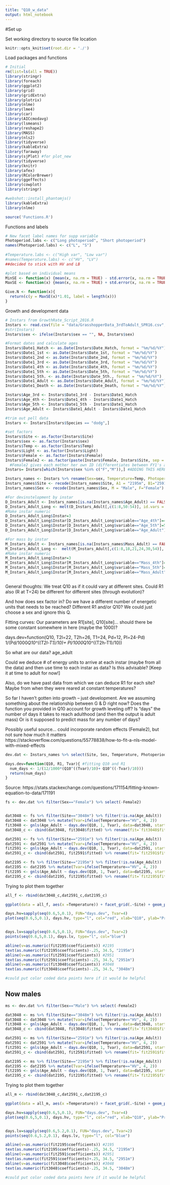 ```yaml
---
title: "Q10_w_data"
output: html_notebook
---
```


#Set up

Set working directory to source file location
```r
knitr::opts_knit$set(root.dir = './')
```

Load packages and functions
```r
# Initial
rm(list=ls(all = TRUE))
library(stringr)
library(foreach)
library(ggplot2)
library(grid)
library(gridExtra)
library(plotrix)
library(nlme)
library(lme4)
library(car)
library(AICcmodavg)
library(lsmeans)
library(reshape2)
library(MASS)
library(nls2)
library(tidyverse)
library(kableExtra)
library(faraway)
library(sjPlot) #for plot_new
library(tidyverse)
library(knitr)
library(afex)
library(RColorBrewer)
library(ggeffects)
library(cowplot)
library(stringr)

#webshot::install_phantomjs()
library(kableExtra)
library(nlme)

source('Functions.R')

```

Functions and labels
```r


# New facet label names for supp variable
Photoperiod.labs <- c("Long photoperiod", "Short photoperiod")
names(Photoperiod.labs) <- c("L", "S")
 
#Temperature.labs <- c("High var", "Low var")
#names(Temperature.labs) <- c("HV", "LV")
##decided to stick with HV and LB

#plot based on individual means
MinSE <- function(x) {mean(x, na.rm = TRUE) - std.error(x, na.rm = TRUE)}
MaxSE <- function(x) {mean(x, na.rm = TRUE) + std.error(x, na.rm = TRUE)}

Give.N <- function(x){
  return(c(y = MaxSE(x)*1.01, label = length(x))) 
}
```

Growth and development data
```r
# Instars from GrowthRate_Script_2016.R
Instars <- read.csv(file = "data/GrasshopperData_3rdToAdult_SPR16.csv", header = TRUE, stringsAsFactors = FALSE)
#str(Instars)
Instars$sex <- ifelse(Instars$sex == "", NA, Instars$sex)

#Format dates and calculate ages
Instars$Date1_Hatch <- as.Date(Instars$Date_Hatch, format = "%m/%d/%Y")
Instars$Date1_1st <- as.Date(Instars$Date_1st, format = "%m/%d/%Y")
Instars$Date1_2nd <- as.Date(Instars$Date_2nd, format = "%m/%d/%Y")
Instars$Date1_3rd <- as.Date(Instars$Date_3rd, format = "%m/%d/%Y")
Instars$Date1_4th <- as.Date(Instars$Date_4th, format = "%m/%d/%Y")
Instars$Date1_5th <- as.Date(Instars$Date_5th, format = "%m/%d/%Y")
Instars$Date1_5th. <- as.Date(Instars$Date_5th., format = "%m/%d/%Y")
Instars$Date1_Adult <- as.Date(Instars$Date_Adult, format = "%m/%d/%Y")
Instars$Date1_Death <- as.Date(Instars$Date_Death, format = "%m/%d/%Y")

Instars$Age_3rd <- Instars$Date1_3rd - Instars$Date1_Hatch
Instars$Age_4th <- Instars$Date1_4th - Instars$Date1_Hatch
Instars$Age_5th <- Instars$Date1_5th - Instars$Date1_Hatch
Instars$Age_Adult <- Instars$Date1_Adult - Instars$Date1_Hatch

#trim out pell data
Instars <- Instars[Instars$Species == "dodg",]

#set factors
Instars$Site <- as.factor(Instars$Site)
Instars$sex <- as.factor(Instars$sex)
Instars$Temp <- as.factor(Instars$Temp)
Instars$Light <- as.factor(Instars$Light)
Instars$Female <- as.factor(Instars$Female)
Instars$Female2 <- as.factor(paste(Instars$Female, Instars$Site, sep = "_")) 
  #Female2 gives each mother her own ID (differentiates between FY1's across sites)
Instars= Instars[which(Instars$sex %in% c("F","M")),] #ADDING THIS HERE -- I think we do this in effect anyway

Instars_names <- Instars %>% rename(Sex=sex, Temperature=Temp, Photoperiod=Light)
Instars_names$Site <- recode(Instars_names$Site, A1 = "2195m", B1="2591m", C1="3048m")
Instars_names$Sex <- recode(Instars_names$Sex, M = "Male", F="Female")

#For devinstelopment by instar
D_Instars_Adult <- Instars_names[is.na(Instars_names$Age_Adult) == FALSE,]
D_Instars_Adult_Long <- melt(D_Instars_Adult[,c(1:8,50:54)], id.vars = c("Individual", "CCode", "Female", "Female2", "Site", "Species", "Sex", "Temperature", "Photoperiod")) 
#Make instar numeric
D_Instars_Adult_Long$Instar=3
D_Instars_Adult_Long$Instar[D_Instars_Adult_Long$variable=="Age_4th"]=4
D_Instars_Adult_Long$Instar[D_Instars_Adult_Long$variable=="Age_5th"]=5
D_Instars_Adult_Long$Instar[D_Instars_Adult_Long$variable=="Age_Adult"]=6

#For mass by instar
M_Instars_Adult <- Instars_names[is.na(Instars_names$Mass_Adult) == FALSE,]
M_Instars_Adult_Long <-  melt(M_Instars_Adult[,c(1:8,18,21,24,30,54)], id.vars = c("Individual", "CCode", "Female", "Female2", "Site", "Species", "Sex", "Temperature", "Photoperiod")) #tracks the mass (value) when each individual reached each instar (variable)
#Make instar numeric
M_Instars_Adult_Long$Instar=3
M_Instars_Adult_Long$Instar[M_Instars_Adult_Long$variable=="Mass_4th"]=4
M_Instars_Adult_Long$Instar[M_Instars_Adult_Long$variable=="Mass_5th"]=5
M_Instars_Adult_Long$Instar[M_Instars_Adult_Long$variable=="Mass_Adult"]=6



```


General thoughts:
We treat Q10 as if it could vary at different sites. Could R1 also (R at T=24) be different for different sites (through evolution)? 

And how does sex factor in? Do we have a different number of energetic units that needs to be reached? Different R1 and/or Q10? We could just choose a sex and ignore this Q.

Fitting curves:
Our parameters are R1[site], Q10[site]... should there be some constant somewhere in here (maybe the 1000)?

days.dev=function(Q10, T2l=22, T2h=26, T1=24, Pd=12, Pl=24-Pd)  1/(Pd/1000*Q10^((T2l-T1)/10)+ Pl/1000*Q10^((T2h-T1)/10))

So what are our data? age_adult 

Could we deduce # of energy units to arrive at each instar (maybe from all the data) and then use time to each instar as data? Is this advisable? [Keep it at time to adult for now!]

Also, do we have past data from which we can deduce R1 for each site? Maybe from when they were reared at constant temperatures?

So far I haven't gotten into growth -- just development. Are we assuming something about the relationship between G & D right now? Does the function you provided in Q10 account for growth leveling off? Is "days" the number of days it takes to reach adulthood (and then the output is adult mass) Or is it supposed to predict mass for any number of days?

Possibly useful source... could incorporate random effects (Female2), but not sure how much it matters
https://stackoverflow.com/questions/55778838/how-to-fit-a-nls-model-with-mixed-effects

```r
dev.dat <- Instars_names %>% select(Site, Sex, Temperature, Photoperiod, Female2, Age_Adult)
```



```r
days.dev=function(Q10, R1, Tvar){ #fitting Q10 and R1
  num_days <- 1/(12/1000*(Q10^((Tvar)/10)+ Q10^((-Tvar)/10)))
  return(num_days)
} 
```

Source: https://stats.stackexchange.com/questions/171154/fitting-known-equation-to-data/171191 
```r
fs <- dev.dat %>% filter(Sex=="Female") %>% select(-Female2)


dat3048 <- fs %>% filter(Site=="3048m") %>% filter(!is.na(Age_Adult))
dat3048 <- dat3048 %>% mutate(Tvar=ifelse(Temperature=="HV", 4, 2)) 
fit3048 <- gnls(Age_Adult ~ days.dev(Q10, 1, Tvar), data=dat3048, start=list(Q10=1.75))
dat3048_c <- cbind(dat3048, fit3048$fitted) %>% rename(fit=`fit3048$fitted`)

dat2591 <- fs %>% filter(Site=="2591m") %>% filter(!is.na(Age_Adult))
dat2591 <- dat2591 %>% mutate(Tvar=ifelse(Temperature=="HV", 4, 2)) 
fit2591 <- gnls(Age_Adult ~ days.dev(Q10, 1, Tvar), data=dat2591, start=list(Q10=1.75)) 
dat2591_c <- cbind(dat2591, fit2591$fitted) %>% rename(fit=`fit2591$fitted`)

dat2195 <- fs %>% filter(Site=="2195m") %>% filter(!is.na(Age_Adult))
dat2195 <- dat2195 %>% mutate(Tvar=ifelse(Temperature=="HV", 4, 2)) 
fit2195 <- gnls(Age_Adult ~ days.dev(Q10, 1, Tvar), data=dat2195, start=list(Q10=1.75)) 
dat2195_c <- cbind(dat2195, fit2195$fitted) %>% rename(fit=`fit2195$fitted`)
```

Trying to plot them together
```r
all_f <- rbind(dat3048_c,dat2591_c,dat2195_c)

ggplot(data = all_f, aes(x =Temperature)) + facet_grid(.~Site) + geom_point(aes(y = Age_Adult, color="Age_Adult")) + geom_point(aes(y=fit, color="fit"))
```
```r
days.hv=sapply(seq(0.6,5,0.1), FUN="days.dev", Tvar=4) 
plot(seq(0.6,5,0.1), days.hv, type="l", col="red", xlab="Q10", ylab="Predicted days to adult")


days.lv=sapply(seq(0.6,5,0.1), FUN="days.dev", Tvar=2)
points(seq(0.6,5,0.1), days.lv, type="l", col="blue")

abline(v=as.numeric(fit2195$coefficients)) #2195
text(as.numeric(fit2195$coefficients)-.25, 34.5, "2195m")
abline(v=as.numeric(fit2591$coefficients)) #2951
text(as.numeric(fit2591$coefficients)-.25, 34.5, "2951m")
abline(v=as.numeric(fit3048$coefficients)) #3048
text(as.numeric(fit3048$coefficients)-.25, 34.5, "3048m")

#could put color coded data points here if it would be helpful

```

## Now males

```r
ms <- dev.dat %>% filter(Sex=="Male") %>% select(-Female2)

dat3048 <- ms %>% filter(Site=="3048m") %>% filter(!is.na(Age_Adult))
dat3048 <- dat3048 %>% mutate(Tvar=ifelse(Temperature=="HV", 4, 2)) 
fit3048 <- gnls(Age_Adult ~ days.dev(Q10, 1, Tvar), data=dat3048, start=list(Q10=1.75))
dat3048_c <- cbind(dat3048, fit3048$fitted) %>% rename(fit=`fit3048$fitted`)

dat2591 <- ms %>% filter(Site=="2591m") %>% filter(!is.na(Age_Adult))
dat2591 <- dat2591 %>% mutate(Tvar=ifelse(Temperature=="HV", 4, 2)) 
fit2591 <- gnls(Age_Adult ~ days.dev(Q10, 1, Tvar), data=dat2591, start=list(Q10=1.75)) 
dat2591_c <- cbind(dat2591, fit2591$fitted) %>% rename(fit=`fit2591$fitted`)

dat2195 <- ms %>% filter(Site=="2195m") %>% filter(!is.na(Age_Adult))
dat2195 <- dat2195 %>% mutate(Tvar=ifelse(Temperature=="HV", 4, 2)) 
fit2195 <- gnls(Age_Adult ~ days.dev(Q10, 1, Tvar), data=dat2195, start=list(Q10=1.75)) 
dat2195_c <- cbind(dat2195, fit2195$fitted) %>% rename(fit=`fit2195$fitted`)
```

Trying to plot them together
```r
all_m <- rbind(dat3048_c,dat2591_c,dat2195_c)

ggplot(data = all_m, aes(x =Temperature)) + facet_grid(.~Site) + geom_point(aes(y = Age_Adult, color="Age_Adult")) + geom_point(aes(y=fit, color="fit"))
```

```r
days.hv=sapply(seq(0.6,5,0.1), FUN="days.dev", Tvar=4) 
plot(seq(0.6,5,0.1), days.hv, type="l", col="red", xlab="Q10", ylab="Predicted days to adult")


days.lv=sapply(seq(0.6,5.2,0.1), FUN="days.dev", Tvar=2)
points(seq(0.6,5.2,0.1), days.lv, type="l", col="blue")

abline(v=as.numeric(fit2195$coefficients)) #2195
text(as.numeric(fit2195$coefficients)-.25, 34.5, "2195m")
abline(v=as.numeric(fit2591$coefficients)) #2951
text(as.numeric(fit2591$coefficients)+.25, 34.5, "2951m")
abline(v=as.numeric(fit3048$coefficients)) #3048
text(as.numeric(fit3048$coefficients)-.25, 34.5, "3048m")

#could put color coded data points here if it would be helpful
```

